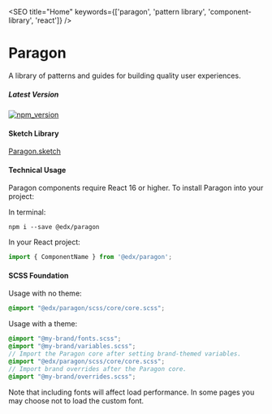 
<SEO title="Home" keywords={['paragon', 'pattern library', 'component-library', 'react']} />

<div className="pgn-doc__module-flush pgn-doc_hero">
  <div className="pgn-doc__hero-bg" />
  <h1>Paragon</h1>
  <p className="lead">
    A library of patterns and guides for building quality user experiences.
  </p>
</div>

##### Latest Version
[![npm_version](https://img.shields.io/npm/v/@edx/paragon.svg)](@edx/paragon)

#### Sketch Library

<p>
  <a href="https://drive.google.com/file/d/1E6KwPqIR9Xy-U6os0Eg3l8pLGNZtIuD6/view" className="btn btn-lg btn-primary">Paragon.sketch</a>
</p>

#### Technical Usage

Paragon components require React 16 or higher. To install Paragon into your project:

In terminal:

```
npm i --save @edx/paragon
```

In your React project:

```jsx
import { ComponentName } from '@edx/paragon';
```

#### SCSS Foundation

Usage with no theme:

```scss
@import "@edx/paragon/scss/core/core.scss";
```

Usage with a theme:

```scss
@import "@my-brand/fonts.scss";
@import "@my-brand/variables.scss";
// Import the Paragon core after setting brand-themed variables.
@import "@edx/paragon/scss/core/core.scss";
// Import brand overrides after the Paragon core.
@import "@my-brand/overrides.scss";
```

Note that including fonts will affect load performance.  In some pages you may choose not to load the custom font.
